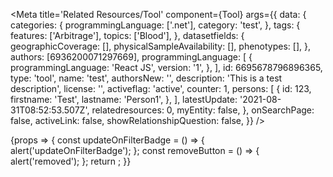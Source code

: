
<Meta
	title='Related Resources/Tool'
	component={Tool}
	args={{
		data: {
			categories: {
				programmingLanguage: ['.net'],
				category: 'test',
			},
			tags: {
				features: ['Arbitrage'],
				topics: ['Blood'],
			},
			datasetfields: {
				geographicCoverage: [],
				physicalSampleAvailability: [],
				phenotypes: [],
			},
			authors: [6936200071297669],
			programmingLanguage: [
				{
					programmingLanguage: 'React JS',
					version: '1',
				},
			],
			id: 6695678796896365,
			type: 'tool',
			name: 'test',
			authorsNew: '',
			description: 'This is a test description',
			license: '',
			activeflag: 'active',
			counter: 1,
			persons: [
				{
					id: 123,
					firstname: 'Test',
					lastname: 'Person1',
				},
			],
			latestUpdate: '2021-08-31T08:52:53.507Z',
			relatedresources: 0,
			myEntity: false,
		},
		onSearchPage: false,
		activeLink: false,
		showRelationshipQuestion: false,
	}}
/>

<Canvas>
	<Story name='Tool'>
		{props => {
			const updateOnFilterBadge = () => {
				alert('updateOnFilterBadge');
			};
			const removeButton = () => {
				alert('removed');
			};
			return <Tool {...props} updateOnFilterBadge={updateOnFilterBadge} removeButton={removeButton} />;
		}}
	</Story>
</Canvas>
